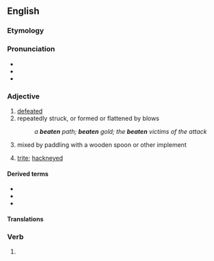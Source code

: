 ==English==

===Etymology===
{{suffix|beat|en|lang=en}}

===Pronunciation===
* {{IPA|/ˈbit(ə)n/|lang=en}}
* {{audio|en-us-beaten.ogg|Audio (US)|lang=en}}
* {{rhymes|iːtən|lang=en}}

===Adjective===
{{en-adj}}

# [[defeated]]
# repeatedly struck, or formed or flattened by blows
#: ''a '''beaten''' path; '''beaten''' gold; the '''beaten''' victims of the attack''
# {{senseid|en|cookery}} {{lb|en|cooking|of a liquid}} mixed by paddling with a wooden spoon or other implement
# {{lb|en|dated}} [[trite]]; [[hackneyed]]

====Derived terms====
* {{l|en|off the beaten path}}
* {{l|en|off the beaten track}}
* {{l|en|beaten up}}

====Translations====
{{trans-see|defeated}}

<!--{{checktrans-top}}
* Bulgarian: {{t+check|bg|бит}}, {{t+check|bg|победен}}, {{t+check|bg|измъчен}}
{{trans-mid}}
* Scots: {{t-check|sco|fechtit}}, {{t-check|sco|feuchten}}, {{t-check|sco|fochten}}
{{trans-bottom}}-->

===Verb===
{{head|en|past participle|cat2=irregular past participles}}

# {{inflection of|beat||past|part|lang=en}}